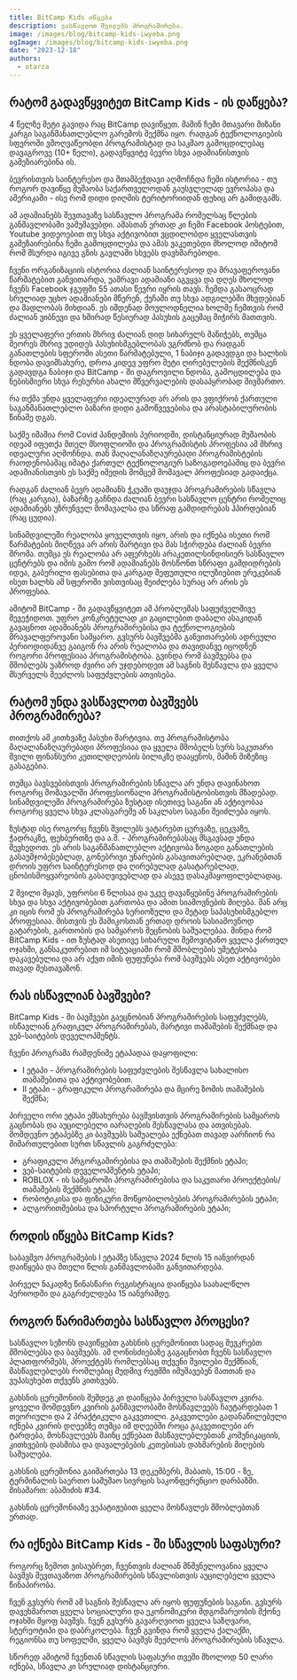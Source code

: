 ```yaml
---
title: BitCamp Kids იწყება
description: ვასწავლოთ შვილებს პროგრამირება.
image: /images/blog/bitcamp-kids-iwyeba.png
ogImage: /images/blog/bitcamp-kids-iwyeba.png
date: "2023-12-18"
authors:
  - otarza
---
```


## რატომ გადავწყვიტეთ BitCamp Kids - ის დაწყება?

4 წელზე მეტი გავიდა რაც BitCamp დავიწყეთ. მაშინ ჩემი მთავარი მიზანი კარგი საგანმანათლებლო გარემოს შექმნა იყო. რადგან ტექნოლოგიების სფეროში ვმოღვაწეობდი პროგრამისტად და საკმაო გამოცდილებაც დავაგროვე (10+ წელი), გადავწყვიტე ბევრი სხვა ადამიანისთვის გამეზიარებინა ის. 

ბევრისთვის საინტერესო და შთამბეჭდავი აღმოჩნდა ჩემი ისტორია - თუ როგორ დავიწყე მუშაობა საქართველოდან გაუსვლელად ევროპასა და ამერიკაში - ისე რომ დიდი დიღმის ტერიტორიიდან ფეხიც არ გამიდგამს.

ამ ადამიანებს შევთავაზე სასწავლო პროგრამა რომელსაც წლების განმავლობაში ვამუშავებდი. ამასთან ერთად კი ჩემი Facebook პოსტებით, Youtube ვიდეოებით თუ სხვა აქტივობით ვცდილობდი ყველასთვის გამეზაირებინა ჩემი გამოცდილება და ამას ვაკეთებდი მხოლოდ იმიტომ რომ მსურდა იგივე გზის გავლაში სხვებს დავხმარებოდი. 

ჩვენი ორგანიზაციის ისტორია ძალიან საინტერესოდ და მრავაფეროვანი წარმატებით განვითარდა, უამრავი ადამიანი აგვყვა და დღეს მხოლოდ ჩვენს Facebook ჯგუფში 55 ათასი წევრი იყრის თავს. ჩემდა გასაოცრად სრულიად უცხო ადამიანები მწერენ, ქუჩაში თუ სხვა ადგილებში მხვდებიან და მადლობას მიხდიან. ეს იმდენად მოულოდნელია ხოლმე ჩემთვის რომ ძალიან ვიბნევი და ხშირად წესიერად პასუხის გაცემაც მიჭირს მათთვის.

ეს ყველაფერი ერთის მხრივ ძალიან დიდ სიხარულს მანიჭებს, თუმცა მეორეს მხრივ უდიდეს პასუხისმგებლობას ვგრძნობ და რადგან განათლების სფეროში ასეთი წარმატებული, 1 ნაბიჯი გადავდგი და ხალხის ნდობა დავიმსახურე, დროა კიდევ უფრო მეტი ღირებულების შექმნისკენ გადავდგა ნაბიჯი და BitCamp - ში დაგროვილი ნდობა, გამოცდილება და ნებისმიერი სხვა რესურსი ახალი მწვერვალების დასაპყრობად მივმართო.

რა თქმა უნდა ყველაფერი იდეალურად არ არის და ვფიქრობ ქართული საგანმანათლებლო ბაზარი დიდი გამოწვევებისა და არასტაბილურობის წინაშე დგას.

საქმე იმაშია რომ Covid პანდემიის პერიოდში, დისტანციურად მუშაობის იდეამ იფეთქა მთელ მსოფლიოში და პროგრამისტის პროფესია ამ მხრივ იდეალური აღმოჩნდა. თან მაღალანაზღაურებადი პროგრამისტების რაოდენობამაც იმატა ქართულ ტექნოლოგიურ საზოგადოებაშიც და ბევრი ადამიანისთვის ეს საქმე იმედის მომცემ მომავალ პროფესიად გადაიქცა. 

რადგან ძალიან ბევრ ადამიანს ჭკუაში დაუჯდა პროგრამირების სწავლა (რაც კარგია), ბაზარზე გაჩნდა ძალიან ბევრი სასწავლო ცენტრი რომელიც ადამიანებს უზრუნველ მომავალსა და სწრაფ გამდიდრებას ჰპირდებიან (რაც ცუდია).

სინამდვილეში რეალობა ყოველთვის იყო, არის და იქნება ისეთი რომ წარმატების მიღწევა არ არის მარტივი და მას სჭირდება ძალიან ბევრი შრომა. თუმცა ეს რეალობა არ აფერხებს არაკეთილსინდისიერ სასწავლო ცენტრებს და იმის გამო რომ ადამიანებს მოსწონთ სწრაფი გამდიდრების იდეა, გაბერილი ფასებითა და კარგად შეფუთული ილუზიებით ერეკებიან ისეთ ხალხს ამ სფეროში ვისთვისაც შეიძლება სურაც არ არის ეს პროფესია. 

ამიტომ BitCamp - ში გადავწყვიტეთ ამ პრობლემას საფუძველშივე შევეჭიდოთ. უფრო კონკრეტულად კი გაცილებით დაბალი ასაკიდან გავაცნოთ ადამიანებს პროგრამირებისა და ტექნოლოგიების მრავალფეროვანი სამყარო. გვსურს ბავშვებმა განვითარების ადრეული პერიოდიდანვე გაიგონ რა არის რეალობა და თავიდანვე იცოდნენ როგორი პროფესიაა პროგრამისტობა. გვინდა რომ ბავშვებსა და მშობლებს უაზროდ ძვირი არ უჯდებოდეთ ამ საგნის შესწავლა და ყველა მსურველს შეეძლოს საფუძვლების ათვისება.

## რატომ უნდა ვასწავლოთ ბავშვებს პროგრამირება?

თითქოს ამ კითხვაზე პასუხი მარტივია. თუ პროგრამისტობა მაღალანაზღაურებადი პროფესიაა და ყველა მშობელს სურს საკუთარი შვილი ფინანსური კეთილდღეობის ბილიკზე დააყენოს, მაშინ მიზეზიც გასაგებია. 

თუმცა ბავსვებისთვის პროგრამირების სწავლა არ უნდა დავინახოთ როგორც მომავალში პროფესიონალი პროგრამისტობისთვის მზადებად. სინამდვილეში პროგრამირება ზუსტად ისეთივე საგანი ან აქტივობაა როგორც ყველა სხვა კლასგარეშე ან საკლასო საგანი შეიძლება იყოს.

ზუსტად ისე როგორც ჩვენს შვილებს ვატარებთ ცურვაზე, ცეკვაზე, ჭადრაკზე, ფეხბურთზე და ა.შ. - პროგრამირებასაც მსგავსად უნდა შევხედოთ. ეს არის საგანმანათლებლო აქტივობა ზოგადი განათლების გასაუმჯობესებლად, გონებრივი უნარების გასავითარებლად, ეკრანებთან დროის უფრო საინტერესოდ და ღირებულად გასატარებლად, ცნობისმოყვარეობის გასაღვივებლად და ასევე დასაკმაყოფილებლადაც.

2 შვილი მყავს, უფროსი 6 წლისაა და უკვე დავაწყებინე პროგრამირების სხვა და სხვა აქტივობებით გართობა და ამით სიამოვნების მიღება. მან არც კი იცის რომ ეს პროგრამირება სერიოზული და მეტად საპასუხისმგებლო პროფესიაა. მისთვის ეს მამიკოსთან ერთად დროის სასიამოვნოდ გატარების, გართობის და სამყაროს შეცნობის საშუალებაა. მინდა რომ BitCamp Kids - ით ზუსტად ასეთივე სიხარული შემოვიტანო ყველა ქართულ ოჯახში, განსაკუთრებით იმ სიტუაციაში რომ მშობლების უმეტესობა დაკავებულია და არ აქვთ იმის ფუფუნება რომ ბავშვებს ასეთ აქტივობები თავად შესთავაზონ. 


## რას ისწავლიან ბავშვები?

BitCamp Kids - ში ბავშვები გაეცნობიან პროგრამირების საფუძვლებს, ისწავლიან გრაფიკულ პროგრამირებას, მარტივი თამაშების შექმნად და ვებ-საიტების დეველოპმენტს.

ჩვენი პროგრამა რამდენიმე ეტაპადაა დაყოფილი:

- I ეტაპი - პროგრამირების საფუძვლების შესწავლა სახალისო თამაშებითა და აქტივობებით.
- II ეტაპი - გრაფიკული პროგრამირება და მცირე ზომის თამაშების შექმნა;

პირველი ორი ეტაპი ემსახურება ბავშვისთვის პროგრამირების სამყაროს გაცნობას და აუცილებელი იარაღების შესწავლასა და ათვისებას. მომდევნო ეტაპებზე კი ბავშვებს საშუალება ექნებათ თავად აარჩიონ რა მიმართულებით სურთ სწავლის გაგრძელება:

- გრაფიკული პრგორგამირებისა და თამაშების შექმნის ეტაპი;
- ვებ-საიტების დეველოპმენტის ეტაპი;
- ROBLOX - ის სამყაროში პროგრამირებისა და საკუთარი პროექტების/თამაშების შექმნის ეტაპი;
- რობოტიკისა და ფიზიკური მოწყობილობების პროგრამირების ეტაპი;
- ალგორითმებისა და სპორტული პროგრამირების ეტაპი;


## როდის იწყება BitCamp Kids?

საბავშვო პროგრამების I ეტაპზე სწავლა 2024 წლის 15 იანვირდან დაიწყება და მთელი წლის განმავლობაში განვითარდება. 

პირველ ნაკადზე წინასწარი რეგისტრაცია დაიწყება საახალწლო პერიოდში და გაგრძელდება 15 იანვრამდე.

## როგორ წარიმართება სასწავლო პროცესი?

სასწავლო სეზონს დავიწყებთ გახსნის ცერემონიით სადაც შევკრებთ მშობლებსა და ბავშვებს. ამ ღონისძიებაზე გაგაცნობთ ჩვენს სასწავლო პლათფორმებს, პროექტებს რომლებსაც თქვენი შვილები შექმნიან, მასწავლებლებს რომლებიც მუდმივ რეჟმში იმუშავებენ მათთან და ვუპასუხებთ თქვენს კითხვებს. 

გახსნის ცერემონიის შემდეგ კი დაიწყება პირველი სასწავლო კვირა. ყოველი მომდევნო კვირის განმავლობაში მოსწავლეებს ჩაუტარდებათ 1 თეორიული და 2 პრაქტიკული გაკვეთილი. გაკვეთლები გადანაწილებული იქნება კვირის დღეებზე თუმცა იმ დღეებში როცა გაკვეთილები არ ტარდება, მოსწავლეებს მაინც ექნებათ მასწავლებლებთან კომუნიკაციის, კითხვების დასმისა და დავალებების კეთებისას დახმარების მიღების საშუალება.

გახსნის ცერემონია გაიმართება 13 დეკემბერს, შაბათს, 15:00 - ზე, ტერმინალის საერთო სამუშაო სივრცის საკონფერენციო დარბაზში. მისამართ: აბაშიძის #34.

გახსნის ცერემონიაზე ვეპატიჟებით ყველა მოსწავლეს მშობლებთან ერთად. 

## რა იქნება BitCamp Kids - ში სწავლის საფასური?

როგორც ზემოთ ვისაუბრეთ, ჩვენთვის ძალიან მნშვნელოვანია ყველა ბავშვს შევთავაზოთ პროგრამირების სწავლისთვის აუცილებელი ყველა წინაპირობა. 

ჩვენ გვსურს რომ ამ საგნის შესწავლა არ იყოს ფუფუნების საგანი. გვსურს დავეხმაროთ ყველა სოციალური და ეკონომიკური მდგომარეობის მქონე ოჯახში მყოფ ბავშვს. ჩვენ გვსურს გავარღვიოთ ყველა საზღვარი, სტერეოტიპი და დაბრკოლება. ჩვენ გვინდა რომ ყველა ქალაქში, რეგიონსა თუ სოფელში, ყველა ბავშვს შეეძლოს პროგრამირების სწავლა. 

სწორედ ამიტომ ჩვენთან სწავლის საფასური თვეში მხოლოდ 50 ლარი იქნება, სწავლა კი სრულიად დისტანციური. 

<PreRegistrationForm 
    formTitle=" 👨‍👩‍👧‍👦 გსურთ მოხვდეთ BitCamp Kids - ის გახნის ცერემონიაზე?"
    formDescription=" 👇 შეავსეთ ფორმა თქვენი მონაცემებით. ჩვენ მოგიწვევთ და შეგახსენებთ ღონისძიებამდე რამდენიმე დღით ადრე" 
/>
